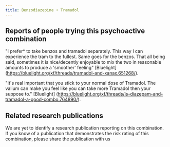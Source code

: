 ---
title: Benzodiazepine + Tramadol
---

## Reports of people trying this psychoactive combination
"I prefer* to take benzos and tramadol separately. This way I can experience the tram to the fullest. Same goes for the benzos. That all being said, sometimes it is nice/decently enjoyable to mix the two in reasonable amounts to produce a 'smoother' feeling" [Bluelight] (https://bluelight.org/xf/threads/tramadol-and-xanax.651268/).

"It's real important that you stick to your normal dose of Tramadol. The valium can make you feel like you can take more Tramadol then your suppose to." [Bluelight] (https://bluelight.org/xf/threads/is-diazepam-and-tramadol-a-good-combo.764890/).

## Related research publications
We are yet to identify a research publication reporting on this combination. If you know of a publication that demonstrates the risk rating of this combination, please share the publication with us
